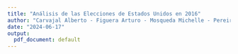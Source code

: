 ```yaml
---
title: "Análisis de las Elecciones de Estados Unidos en 2016"
author: "Carvajal Alberto - Figuera Arturo - Mosqueda Michelle - Pereira Luis"
date: "2024-06-17"
output:
  pdf_document: default
---
```


